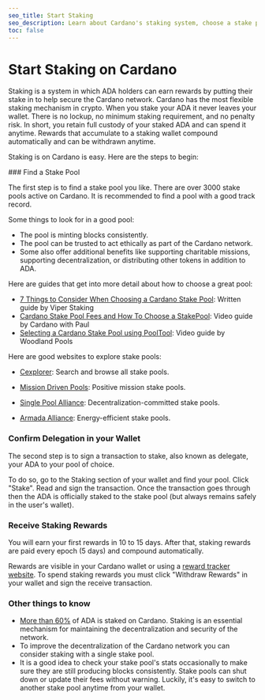 ```yaml
---
seo_title: Start Staking
seo_description: Learn about Cardano's staking system, choose a stake pool, and start staking. Earn ADA rewards and participate in the Cardano network!
toc: false
---
```



# Start Staking on Cardano

Staking is a system in which ADA holders can earn rewards by putting their stake in to help secure the Cardano network. Cardano has the most flexible staking mechanism in crypto. When you stake your ADA it never leaves your wallet. There is no lockup, no minimum staking requirement, and no penalty risk. In short, you retain full custody of your staked ADA and can spend it anytime. Rewards that accumulate to a staking wallet compound automatically and can be withdrawn anytime.

Staking is on Cardano is easy. Here are the steps to begin:

<Steps>
### Find a Stake Pool

The first step is to find a stake pool you like. There are over 3000 stake pools active on Cardano. It is recommended to find a pool with a good track record.

Some things to look for in a good pool:

- The pool is minting blocks consistently.
- The pool can be trusted to act ethically as part of the Cardano network.
- Some also offer additional benefits like supporting charitable missions, supporting decentralization, or distributing other tokens in addition to ADA.

Here are guides that get into more detail about how to choose a great pool:

- [7 Things to Consider When Choosing a Cardano Stake Pool](https://viperstaking.com/ada-pools/choosing-a-pool/): Written guide by Viper Staking
- [Cardano Stake Pool Fees and How To Choose a StakePool](https://www.youtube.com/watch?v=ksdVA15meHw): Video guide by Cardano with Paul
- [Selecting a Cardano Stake Pool using PoolTool](https://www.youtube.com/watch?v=wF0adviOgSs): Video guide by Woodland Pools

Here are good websites to explore stake pools:

- [Cexplorer](https://cexplorer.io/pool): Search and browse all stake pools.

- [Mission Driven Pools](https://missiondrivenpools.org/member-pools/): Positive mission stake pools.

- [Single Pool Alliance](https://singlepoolalliance.net/): Decentralization-committed stake pools.

- [Armada Alliance](https://armada-alliance.com/): Energy-efficient stake pools.

### Confirm Delegation in your Wallet

The second step is to sign a transaction to stake, also known as delegate, your ADA to your pool of choice.

To do so, go to the Staking section of your wallet and find your pool. Click "Stake". Read and sign the transaction. Once the transaction goes through then the ADA is officially staked to the stake pool (but always remains safely in the user's wallet).

### Receive Staking Rewards

You will earn your first rewards in 10 to 15 days. After that, staking rewards are paid every epoch (5 days) and compound automatically.

Rewards are visible in your Cardano wallet or using a [reward tracker website](https://adastack.io/staking/stake_reward_trackers). To spend staking rewards you must click "Withdraw Rewards" in your wallet and sign the receive transaction.

</Steps>

### Other things to know

- [More than 60%](https://lookerstudio.google.com/u/0/reporting/3136c55b-635e-4f46-8e4b-b8ab54f2d460/page/p_5eaybb3cqc?s=huXqeQmi9qA) of ADA is staked on Cardano. Staking is an essential mechanism for maintaining the decentralization and security of the network.
- To improve the decentralization of the Cardano network you can consider staking with a single stake pool.
- It is a good idea to check your stake pool's stats occasionally to make sure they are still producing blocks consistently. Stake pools can shut down or update their fees without warning. Luckily, it's easy to switch to another stake pool anytime from your wallet.
